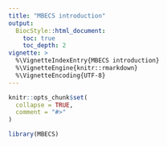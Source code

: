 ---
title: "MBECS introduction"
output:
  BiocStyle::html_document:
    toc: true
    toc_depth: 2
vignette: >
  %\VignetteIndexEntry{MBECS introduction}
  %\VignetteEngine{knitr::rmarkdown}
  %\VignetteEncoding{UTF-8}
---

```{r, include = FALSE}
knitr::opts_chunk$set(
  collapse = TRUE,
  comment = "#>"
)
```

```{r setup}
library(MBECS)
```
